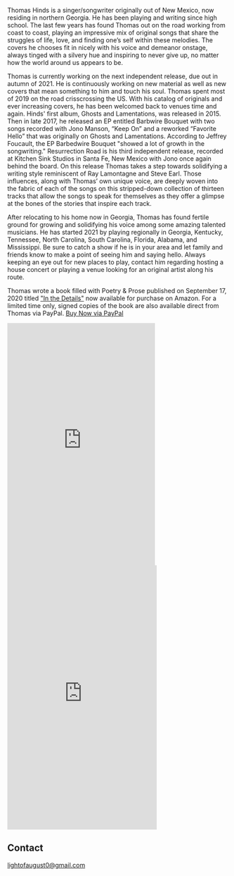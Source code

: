 
<Banner />

<Container>

<p>Thomas Hinds is a singer/songwriter originally out of New Mexico, now residing in northern Georgia.  He has been playing and writing since high school. 
The last few years has found Thomas out on the road working from coast to coast, playing an impressive mix of original songs that share the struggles of life, love, and finding one’s self within these melodies. 
The covers he chooses fit in nicely with his voice and demeanor onstage, always tinged with a silvery hue and inspiring to never give up, no matter how the world around us appears to be.</p>
<p>Thomas is currently working on the next independent release, due out in autumn of 2021.  He is continuously working on new material as well as new covers that mean something to him and touch his soul.
Thomas spent most of 2019 on the road crisscrossing the US.  With his catalog of originals and ever increasing covers, he has been welcomed back to venues time and again. 
Hinds' first album, Ghosts and Lamentations, was released in 2015.  Then in late 2017, he released an EP entitled Barbwire Bouquet with two songs recorded with Jono Manson, “Keep On” and a reworked “Favorite Hello” that was originally on Ghosts and Lamentations.  
According to Jeffrey Foucault, the EP Barbedwire Bouquet "showed a lot of growth in the songwriting." 
Resurrection Road is his third independent release, recorded at Kitchen Sink Studios in Santa Fe, New Mexico with Jono once again behind the board. On this release Thomas takes a step towards solidifying a writing style reminiscent of Ray Lamontagne and Steve Earl. 
Those influences, along with Thomas’ own unique voice, are deeply woven into the fabric of each of the songs on this stripped-down collection of thirteen tracks that allow the songs to speak for themselves as they offer a glimpse at the bones of the stories that inspire each track.</p>
<p>After relocating to his home now in Georgia, Thomas has found fertile ground for growing and solidifying his voice among some amazing talented musicians. He has started 2021 by playing regionally in Georgia, Kentucky, Tennessee, North Carolina, South Carolina, Florida, Alabama, and Mississippi.  
Be sure to catch a show if he is in your area and let family and friends know to make a point of seeing him and saying hello.  Always keeping an eye out for new places to play, contact him regarding hosting a house concert or playing a venue looking for an original artist along his route.</p>
<p id="book">Thomas wrote a book filled with Poetry & Prose published on September 17, 2020 titled <a href="https://www.amazon.com/dp/1513666940/ref=cm_sw_em_r_mt_dp_.ZCQFbCW1NY3R">"In the Details"</a> now available for purchase on Amazon. For a limited time only, signed copies of the book are also available direct from Thomas via PayPal. <a href="https://www.paypal.com/cgi-bin/webscr?cmd=_xclick&business=thmshinds%40yahoo%2ecom&lc=US&item_name=In%20The%20Details%20%28Signed%29&amount=15%2e00&currency_code=USD&button_subtype=services&tax_rate=7%2e000&shipping=3%2e00&bn=PP%2dBuyNowBF%3abtn_buynowCC_LG%2egif%3aNonHosted" className="gtm-button-primary">Buy Now via PayPal</a></p>

<Grids columns="2">

<div id="inthedetails" className="text-center"><iframe type="text/html" width="336" height="550" frameborder="0" allowfullscreen style="max-width:100%" src="https://read.amazon.com/kp/card?asin=B08JL22NSY&preview=inline&linkCode=kpe&ref_=cm_sw_r_kb_dp_QEdRFbWS8MW9P&tag=thmshinds-20" ></iframe></div>

<iframe id="shows" src="https://www.facebook.com/plugins/page.php?href=https%3A%2F%2Fwww.facebook.com%2Fhindsthomas&tabs=events&width=340&height=550&small_header=true&adapt_container_width=true&hide_cover=true&show_facepile=true&appId=194207237291861" width="340" height="600" style="border:none;overflow:hidden" scrolling="no" frameborder="0" allowfullscreen="true" allow="autoplay; clipboard-write; encrypted-media; picture-in-picture; web-share"></iframe>

</Grids>

<Youtube url="https://www.youtube.com/watch?v=vupGbexCqWo" />

<Releases releases={props.releases} />

<!--
<Shows shows={props.shows} />
-->

## Contact

<!--
  The `id="contact"` attribute below is for creating internal anchor link.
  You can remove/change it, but make sure you edit the corresponding link
  in src/gatsby-theme-musician/config/navigation.yml
  See: https://learn.freecodecamp.org/responsive-web-design/basic-html-and-html5/link-to-internal-sections-of-a-page-with-anchor-elements/
-->

<div id="contact" className="text-center">
<a href = "mailto: lightofaugust0@gmail.com">lightofaugust0@gmail.com</a>
<p />
<Subscribe />
</div>

</Container>
